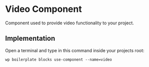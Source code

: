 
<Meta of={ComponentData} name='About' />

# Video Component

Component used to provide video functionality to your project.

## Implementation

Open a terminal and type in this command inside your projects root:

```shell
wp boilerplate blocks use-component --name=video
```
